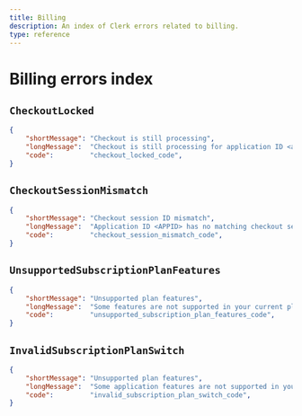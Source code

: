 ```yaml
---
title: Billing
description: An index of Clerk errors related to billing.
type: reference
---
```


# Billing errors index

## `CheckoutLocked`

```json
{
    "shortMessage": "Checkout is still processing",
    "longMessage":  "Checkout is still processing for application ID <appID>",
    "code":         "checkout_locked_code",
}
```

## `CheckoutSessionMismatch`

```json
{
    "shortMessage": "Checkout session ID mismatch",
    "longMessage":  "Application ID <APPID> has no matching checkout session ID <SESSID>",
    "code":         "checkout_session_mismatch_code",
}
```

## `UnsupportedSubscriptionPlanFeatures`

```json
{
    "shortMessage": "Unsupported plan features",
    "longMessage":  "Some features are not supported in your current plan. Upgrade your subscription to unlock them.",
    "code":         "unsupported_subscription_plan_features_code",
}
```

## `InvalidSubscriptionPlanSwitch`

```json
{
    "shortMessage": "Unsupported plan features",
    "longMessage":  "Some application features are not supported in your new plan. Stay with your current plan to avoid breaking changes.",
    "code":         "invalid_subscription_plan_switch_code",
}
```
